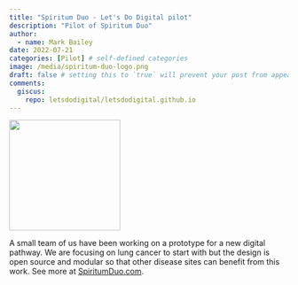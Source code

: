 ```yaml
---
title: "Spiritum Duo - Let's Do Digital pilot"
description: "Pilot of Spiritum Duo"
author:
  - name: Mark Bailey
date: 2022-07-21
categories: [Pilot] # self-defined categories
image: /media/spiritum-duo-logo.png
draft: false # setting this to `true` will prevent your post from appearing on your listing page until you're ready!
comments:
  giscus: 
    repo: letsdodigital/letsdodigital.github.io
---
```


![](/media/spiritum-duo-logo.png){height=200px fig-align="center" fig-alt="SpiritumDuo logo - dandilion head with seeds"}

A small team of us have been working on a prototype for a new digital pathway. We are focusing on lung cancer to start with but the design is open source and modular so that other disease sites can benefit from this work. See more at [SpiritumDuo.com](https://www.spiritumduo.com).